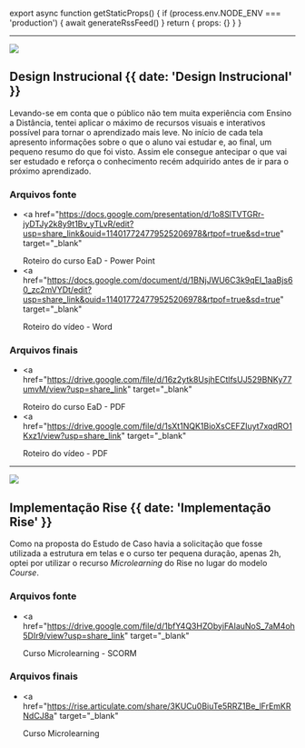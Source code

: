 
export async function getStaticProps() {
  if (process.env.NODE_ENV === 'production') {
    await generateRssFeed()
  }
  return { props: {} }
}

---

![](@/images/design_instrucional.png)

## Design Instrucional {{ date: 'Design Instrucional' }}

Levando-se em conta que o público não tem muita experiência com Ensino a Distância, tentei aplicar o máximo de recursos visuais e interativos possível para tornar o aprendizado mais leve. No início de cada tela apresento informações sobre o que o aluno vai estudar e, ao final, um pequeno resumo do que foi visto. Assim ele consegue antecipar o que vai ser estudado e reforça o conhecimento recém adquirido antes de ir para o próximo aprendizado.

### <SparkleIcon /> Arquivos fonte

- <a
    href="https://docs.google.com/presentation/d/1o8SlTVTGRr-jyDTJy2k8y9t1Bv_yTLvR/edit?usp=share_link&ouid=114017724779525206978&rtpof=true&sd=true"
    target="_blank"
  >
    Roteiro do curso EaD - Power Point
  </a>
- <a
    href="https://docs.google.com/document/d/1BNjJWU6C3k9qEI_1aaBjs60_zc2mVYDt/edit?usp=share_link&ouid=114017724779525206978&rtpof=true&sd=true"
    target="_blank"
  >
    Roteiro do vídeo - Word
  </a>

### <SparkleIcon /> Arquivos finais

- <a
    href="https://drive.google.com/file/d/16z2ytk8UsjhECtlfsUJ529BNKy77umvM/view?usp=share_link"
    target="_blank"
  >
    Roteiro do curso EaD - PDF
  </a>
- <a
    href="https://drive.google.com/file/d/1sXt1NQK1BioXsCEFZIuyt7xqdRO1Kxz1/view?usp=share_link"
    target="_blank"
  >
    Roteiro do vídeo - PDF
  </a>

---

![](@/images/implementacao_rise.png)

## Implementação Rise {{ date: 'Implementação Rise' }}

Como na proposta do Estudo de Caso havia a solicitação que fosse utilizada a estrutura em telas e o curso ter pequena duração, apenas 2h, optei por utilizar o recurso <i>Microlearning</i> do Rise no lugar do modelo <i>Course</i>.

### <SparkleIcon /> Arquivos fonte

- <a
    href="https://drive.google.com/file/d/1bfY4Q3HZObyiFAIauNoS_7aM4oh5DIr9/view?usp=share_link"
    target="_blank"
  >
    Curso Microlearning - SCORM
  </a>

### <SparkleIcon /> Arquivos finais

- <a
    href="https://rise.articulate.com/share/3KUCu0BiuTe5RRZ1Be_lFrEmKRNdCJ8a"
    target="_blank"
  >
    Curso Microlearning
  </a>
